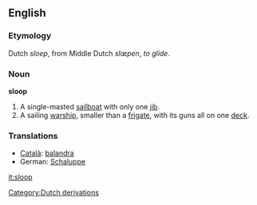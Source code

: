 ==English==

===Etymology===
Dutch ''sloep'', from Middle Dutch ''slœpen'', ''to glide''.

===Noun===
'''sloop'''
# A single-masted [[sailboat]] with only one [[jib]].
# A sailing [[warship]], smaller than a [[frigate]], with its guns all on one [[deck]].

===Translations===
*[[Català]]: [[balandra]] {{f}}
*German: [[Schaluppe]] {{f}}
[[Category:Dutch derivations]]

[[it:sloop]]